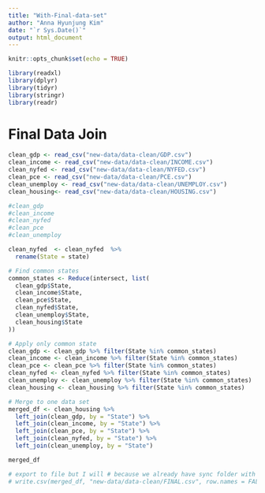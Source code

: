```yaml
---
title: "With-Final-data-set"
author: "Anna Hyunjung Kim"
date: "`r Sys.Date()`"
output: html_document
---
```


```r
knitr::opts_chunk$set(echo = TRUE)
```

```r
library(readxl)
library(dplyr)
library(tidyr)
library(stringr)
library(readr)
```

# Final Data Join

```r
clean_gdp <- read_csv("new-data/data-clean/GDP.csv")
clean_income <- read_csv("new-data/data-clean/INCOME.csv")
clean_nyfed <- read_csv("new-data/data-clean/NYFED.csv")
clean_pce <- read_csv("new-data/data-clean/PCE.csv")
clean_unemploy <- read_csv("new-data/data-clean/UNEMPLOY.csv")
clean_housing<- read_csv("new-data/data-clean/HOUSING.csv")

#clean_gdp 
#clean_income
#clean_nyfed 
#clean_pce 
#clean_unemploy 

clean_nyfed  <- clean_nyfed  %>%
  rename(State = state)

# Find common states
common_states <- Reduce(intersect, list(
  clean_gdp$State,
  clean_income$State,
  clean_pce$State,
  clean_nyfed$State,
  clean_unemploy$State,
  clean_housing$State
))

# Apply only common state
clean_gdp <- clean_gdp %>% filter(State %in% common_states)
clean_income <- clean_income %>% filter(State %in% common_states)
clean_pce <- clean_pce %>% filter(State %in% common_states)
clean_nyfed <- clean_nyfed %>% filter(State %in% common_states)
clean_unemploy <- clean_unemploy %>% filter(State %in% common_states)
clean_housing <- clean_housing %>% filter(State %in% common_states)

# Merge to one data set
merged_df <- clean_housing %>%
  left_join(clean_gdp, by = "State") %>%
  left_join(clean_income, by = "State") %>%
  left_join(clean_pce, by = "State") %>%
  left_join(clean_nyfed, by = "State") %>%
  left_join(clean_unemploy, by = "State")

merged_df
```
```r
# export to file but I will # because we already have sync folder with github
# write.csv(merged_df, "new-data/data-clean/FINAL.csv", row.names = FALSE)
```



